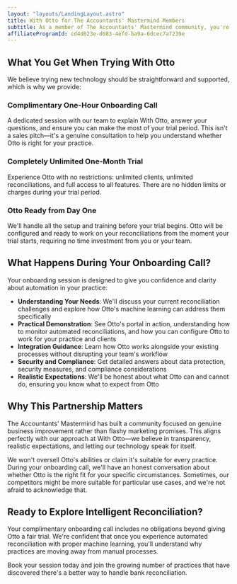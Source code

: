 ```yaml
---
layout: "layouts/LandingLayout.astro"
title: With Otto for The Accountants' Mastermind Members
subtitle: As a member of The Accountants' Mastermind community, you're invited to experience With Otto through our partnership. Book your complimentary onboarding call to discover how intelligent automation can transform your reconciliation process.
affiliateProgramId: cd4d023e-d083-4efd-ba9a-6dcec7a7239e
---
```



## What You Get When Trying With Otto

We believe trying new technology should be straightforward and supported, which is why we provide:

### Complimentary One-Hour Onboarding Call

A dedicated session with our team to explain With Otto, answer your questions, and ensure you can make the most of your trial period. This isn't a sales pitch—it's a genuine consultation to help you understand whether Otto is right for your practice.

### Completely Unlimited One-Month Trial

Experience Otto with no restrictions: unlimited clients, unlimited reconciliations, and full access to all features. There are no hidden limits or charges during your trial period.

### Otto Ready from Day One

We'll handle all the setup and training before your trial begins. Otto will be configured and ready to work on your reconciliations from the moment your trial starts, requiring no time investment from you or your team.

## What Happens During Your Onboarding Call?

Your onboarding session is designed to give you confidence and clarity about automation in your practice:

- **Understanding Your Needs**: We'll discuss your current reconciliation challenges and explore how Otto's machine learning can address them specifically
- **Practical Demonstration**: See Otto's portal in action, understanding how to monitor automated reconciliations, and how you can configure Otto to work for your practice and clients
- **Integration Guidance**: Learn how Otto works alongside your existing processes without disrupting your team's workflow
- **Security and Compliance**: Get detailed answers about data protection, security measures, and compliance considerations
- **Realistic Expectations**: We'll be honest about what Otto can and cannot do, ensuring you know what to expect from Otto

## Why This Partnership Matters

The Accountants' Mastermind has built a community focused on genuine business improvement rather than flashy marketing promises. This aligns perfectly with our approach at With Otto—we believe in transparency, realistic expectations, and letting our technology speak for itself.

We won't oversell Otto's abilities or claim it's suitable for every practice. During your onboarding call, we'll have an honest conversation about whether Otto is the right fit for your specific circumstances. Sometimes, our competitors might be more suitable for particular use cases, and we're not afraid to acknowledge that.

## Ready to Explore Intelligent Reconciliation?

Your complimentary onboarding call includes no obligations beyond giving Otto a fair trial. We're confident that once you experience automated reconciliation with proper machine learning, you'll understand why practices are moving away from manual processes.

Book your session today and join the growing number of practices that have discovered there's a better way to handle bank reconciliation.

<BookingForm uuid="2a7fcc54-2268-4ebe-8528-789faf654aa5" />

